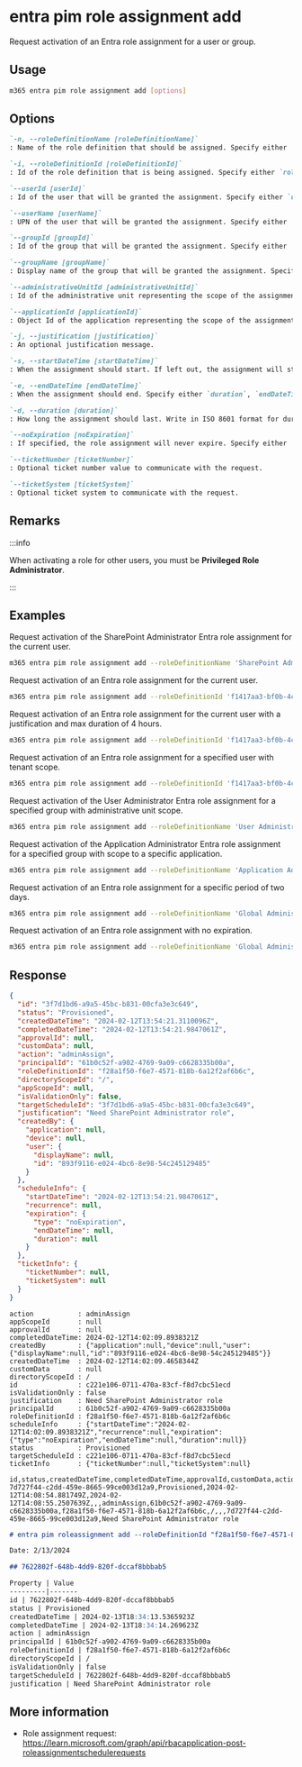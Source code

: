 
# entra pim role assignment add

Request activation of an Entra role assignment for a user or group.

## Usage

```sh
m365 entra pim role assignment add [options]
```

## Options

```md definition-list
`-n, --roleDefinitionName [roleDefinitionName]`	
: Name of the role definition that should be assigned. Specify either `roleDefinitionName` or `roleDefinitionId` but not both.

`-i, --roleDefinitionId [roleDefinitionId]`	
: Id of the role definition that is being assigned. Specify either `roleDefinitionName` or `roleDefinitionId` but not both.

`--userId [userId]`	
: Id of the user that will be granted the assignment. Specify either `userId`, `userName`, `groupId` or `groupName`. If not specified, the current user will be used.

`--userName [userName]`	
: UPN of the user that will be granted the assignment. Specify either `userId`, `userName`, `groupId` or `groupName`. If not specified, the current user will be used.

`--groupId [groupId]`
: Id of the group that will be granted the assignment. Specify either `userId`, `userName`, `groupId` or `groupName`. If not specified, the current user will be used.

`--groupName [groupName]`
: Display name of the group that will be granted the assignment. Specify either `userId`, `userName`, `groupId` or `groupName`. If not specified, the current user will be used.

`--administrativeUnitId [administrativeUnitId]`
: Id of the administrative unit representing the scope of the assignment. Specify either `administrativeUnitId` or `applicationId`. If not specified, default scope will be tenant-wide.

`--applicationId [applicationId]`
: Object Id of the application representing the scope of the assignment. Specify either `administrativeUnitId` or `applicationId`. If not specified, default scope will be tenant-wide.

`-j, --justification [justification]`
: An optional justification message.

`-s, --startDateTime [startDateTime]`
: When the assignment should start. If left out, the assignment will start from the current time.

`-e, --endDateTime [endDateTime]`
: When the assignment should end. Specify either `duration`, `endDateTime` or `noExpiration`.

`-d, --duration [duration]`
: How long the assignment should last. Write in ISO 8601 format for durations: PT3H for 3 hours. Specify either `duration`, `endDateTime` or `noExpiration`.

`--noExpiration [noExpiration]`
: If specified, the role assignment will never expire. Specify either `duration`, `endDateTime` or `noExpiration`.

`--ticketNumber [ticketNumber]`
: Optional ticket number value to communicate with the request.

`--ticketSystem [ticketSystem]`
: Optional ticket system to communicate with the request.
```

<Global />

## Remarks

:::info

When activating a role for other users, you must be **Privileged Role Administrator**.

:::

## Examples

Request activation of the SharePoint Administrator Entra role assignment for the current user.

```sh
m365 entra pim role assignment add --roleDefinitionName 'SharePoint Administrator'
```

Request activation of an Entra role assignment for the current user.

```sh
m365 entra pim role assignment add --roleDefinitionId 'f1417aa3-bf0b-4cc5-a845-a0b2cf11f690'
```

Request activation of an Entra role assignment for the current user with a justification and max duration of 4 hours.

```sh
m365 entra pim role assignment add --roleDefinitionId 'f1417aa3-bf0b-4cc5-a845-a0b2cf11f690' --justification 'Need Global Admin to release application xyz to production' --duration 'PT4H'
```

Request activation of an Entra role assignment for a specified user with tenant scope.

```sh
m365 entra pim role assignment add --roleDefinitionId 'f1417aa3-bf0b-4cc5-a845-a0b2cf11f690' --userId '3488d6b8-6b2e-41c3-9583-1991205323c2'
```

Request activation of the User Administrator Entra role assignment for a specified group with administrative unit scope.

```sh
m365 entra pim role assignment add --roleDefinitionName 'User Administrator' --groupId '3488d6b8-6b2e-41c3-9583-1991205323c2' --administrativeUnitId '03c4c9dc-6f0c-4c4f-a4e6-0c9ed80f54c7'
```

Request activation of the Application Administrator Entra role assignment for a specified group with scope to a specific application.

```sh
m365 entra pim role assignment add --roleDefinitionName 'Application Administrator' --groupName 'Applications admins' --applicationId '03c4c9dc-6f0c-4c4f-a4e6-0c9ed80f54c7'
```

Request activation of an Entra role assignment for a specific period of two days.

```sh
m365 entra pim role assignment add --roleDefinitionName 'Global Administrator' --userName 'admin-john@contoso.com' --startDateTime '2024-01-10T09:00:00Z' --endDateTime '2024-01-11T17:00:00Z'
```

Request activation of an Entra role assignment with no expiration.

```sh
m365 entra pim role assignment add --roleDefinitionName 'Global Administrator' --userName 'admin-john@contoso.com' --noExpiration
```

## Response

<Tabs>
  <TabItem value="JSON">

  ```json
  {
    "id": "3f7d1bd6-a9a5-45bc-b831-00cfa3e3c649",
    "status": "Provisioned",
    "createdDateTime": "2024-02-12T13:54:21.3110096Z",
    "completedDateTime": "2024-02-12T13:54:21.9847061Z",
    "approvalId": null,
    "customData": null,
    "action": "adminAssign",
    "principalId": "61b0c52f-a902-4769-9a09-c6628335b00a",
    "roleDefinitionId": "f28a1f50-f6e7-4571-818b-6a12f2af6b6c",
    "directoryScopeId": "/",
    "appScopeId": null,
    "isValidationOnly": false,
    "targetScheduleId": "3f7d1bd6-a9a5-45bc-b831-00cfa3e3c649",
    "justification": "Need SharePoint Administrator role",
    "createdBy": {
      "application": null,
      "device": null,
      "user": {
        "displayName": null,
        "id": "893f9116-e024-4bc6-8e98-54c245129485"
      }
    },
    "scheduleInfo": {
      "startDateTime": "2024-02-12T13:54:21.9847061Z",
      "recurrence": null,
      "expiration": {
        "type": "noExpiration",
        "endDateTime": null,
        "duration": null
      }
    },
    "ticketInfo": {
      "ticketNumber": null,
      "ticketSystem": null
    }
  }
  ```

  </TabItem>
  <TabItem value="Text">

  ```text
  action           : adminAssign
  appScopeId       : null
  approvalId       : null
  completedDateTime: 2024-02-12T14:02:09.8938321Z
  createdBy        : {"application":null,"device":null,"user":{"displayName":null,"id":"893f9116-e024-4bc6-8e98-54c245129485"}}
  createdDateTime  : 2024-02-12T14:02:09.4658344Z
  customData       : null
  directoryScopeId : /
  id               : c221e106-0711-470a-83cf-f8d7cbc51ecd
  isValidationOnly : false
  justification    : Need SharePoint Administrator role
  principalId      : 61b0c52f-a902-4769-9a09-c6628335b00a
  roleDefinitionId : f28a1f50-f6e7-4571-818b-6a12f2af6b6c
  scheduleInfo     : {"startDateTime":"2024-02-12T14:02:09.8938321Z","recurrence":null,"expiration":{"type":"noExpiration","endDateTime":null,"duration":null}}
  status           : Provisioned
  targetScheduleId : c221e106-0711-470a-83cf-f8d7cbc51ecd
  ticketInfo       : {"ticketNumber":null,"ticketSystem":null}
  ```

  </TabItem>
  <TabItem value="CSV">

  ```csv
  id,status,createdDateTime,completedDateTime,approvalId,customData,action,principalId,roleDefinitionId,directoryScopeId,appScopeId,isValidationOnly,targetScheduleId,justification
  7d727f44-c2dd-459e-8665-99ce003d12a9,Provisioned,2024-02-12T14:08:54.881749Z,2024-02-12T14:08:55.2507639Z,,,adminAssign,61b0c52f-a902-4769-9a09-c6628335b00a,f28a1f50-f6e7-4571-818b-6a12f2af6b6c,/,,,7d727f44-c2dd-459e-8665-99ce003d12a9,Need SharePoint Administrator role
  ```

  </TabItem>
  <TabItem value="Markdown">

  ```md
  # entra pim roleassignment add --roleDefinitionId "f28a1f50-f6e7-4571-818b-6a12f2af6b6c" --userId "61b0c52f-a902-4769-9a09-c6628335b00a" --justification "Need SharePoint Administrator role"

  Date: 2/13/2024

  ## 7622802f-648b-4dd9-820f-dccaf8bbbab5

  Property | Value
  ---------|-------
  id | 7622802f-648b-4dd9-820f-dccaf8bbbab5
  status | Provisioned
  createdDateTime | 2024-02-13T18:34:13.5365923Z
  completedDateTime | 2024-02-13T18:34:14.269623Z
  action | adminAssign
  principalId | 61b0c52f-a902-4769-9a09-c6628335b00a
  roleDefinitionId | f28a1f50-f6e7-4571-818b-6a12f2af6b6c
  directoryScopeId | /
  isValidationOnly | false
  targetScheduleId | 7622802f-648b-4dd9-820f-dccaf8bbbab5
  justification | Need SharePoint Administrator role
  ```

  </TabItem>
</Tabs>

## More information

- Role assignment request: https://learn.microsoft.com/graph/api/rbacapplication-post-roleassignmentschedulerequests